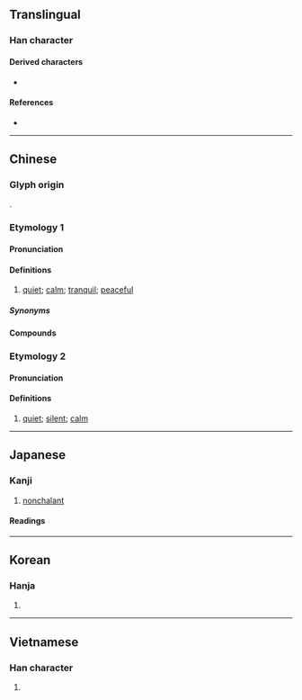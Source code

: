 {{character info}}
==Translingual==

===Han character===
{{Han char|rn=61|rad=心|as=06|sn=9|four=92064|canj=PHJR|ids=⿰忄舌}}

====Derived characters====
* {{l|mul|[[湉]], [[𦳇]]}}

====References====
* {{Han ref|kx=0385.140|dkj=10595|dj=0717.040|hdz=42296.050|uh=606C|ud=24684|bh=ABEF|bd=44015}}

----

==Chinese==

===Glyph origin===
{{Han etym}}
{{Han compound|心|甜|ls=psc|c1=s|c2=p|t1=heart|abb2=y}}.

===Etymology 1===
{{zh-forms}}

====Pronunciation====
{{zh-pron
|m=tián
|c=tim4,tim5
|mn=ml:tiâm
|mn-t=tiam5/tiang5
|mn-t_note=tiam5 - Chaozhou; tiang5 - Chenghai
|mc=y
|oc=y
|cat=a
}}

====Definitions====
{{zh-hanzi}}

# {{lb|zh|literary}} [[quiet]]; [[calm]]; [[tranquil]]; [[peaceful]]

=====Synonyms=====
{{zh-syn-saurus|寂靜}}

====Compounds====
{{zh-der|平和恬淡|心曠神恬|恬不為怪|恬不為意|恬不知怪|恬不知恥|恬和|恬愉|恬淡|恬淡寡欲|恬淡無欲|恬淡無為|恬澹|恬然|恬然不恥|恬謐|恬退|恬逸|恬適|恬靜|文恬武嬉|浪恬波靜|浪靜風恬|清恬|蒙恬|蒙恬造筆|風恬日朗|風恬月朗|風恬浪靜}}

===Etymology 2===
{{zh-forms|alt=扂-Hokkien}}

====Pronunciation====
{{zh-pron
|h=pfs=tiâm
|mn=xm,zz,tw,sg:tiām/qz:tiǎm
|mn-t=diam5/diam7/diang5/diang7
|mn-t_note=diam5/diam7 - Chaozhou; diang5/diang7 - Chenghai
|cat=a
}}

====Definitions====
{{zh-hanzi}}

# {{lb|zh|Min Nan|Hakka}} [[quiet]]; [[silent]]; [[calm]]

----

==Japanese==

===Kanji===
{{ja-kanji|grade=|rs=心06}}

# [[nonchalant]]

====Readings====
{{ja-readings
|goon=でん<でん<でむ
|kanon=てん<てん<てむ
|kun=やす-い, やす-らか
}}

----

==Korean==

===Hanja===
{{ko-hanja|hangeul=[[념]]>[[염]]|eumhun=|rv=nyeom>yeom|mr=nyŏm>yŏm|y=nyem>yem}}

# {{rfdef|ko|sort=心06}}

----

==Vietnamese==

===Han character===
{{vi-hantu|[[điềm]], [[đềm]]|rs=心06}}

# {{rfdef|vi|sort=心06}}